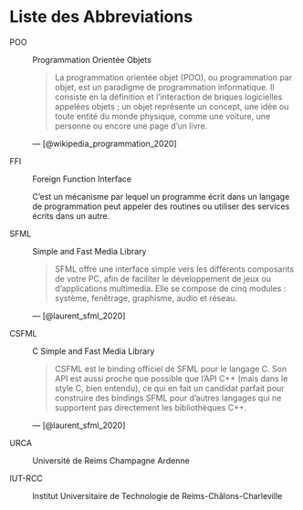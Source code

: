 # Liste des Abbreviations {-}

POO

: Programmation Orientée Objets

    > La programmation orientée objet (POO), ou programmation par objet, est un paradigme de programmation informatique. Il consiste en la définition et l'interaction de briques logicielles appelées objets ; un objet représente un concept, une idée ou toute entité du monde physique, comme une voiture, une personne ou encore une page d'un livre.
    
    --- [@wikipedia_programmation_2020]
  

FFI

: Foreign Function Interface

    C'est un mécanisme par lequel un programme écrit dans un langage de programmation peut appeler des routines ou utiliser des services écrits dans un autre.

SFML

: Simple and Fast Media Library

    > SFML offre une interface simple vers les différents composants de votre PC, afin de faciliter le développement de jeux ou d'applications multimedia. Elle se compose de cinq modules : système, fenêtrage, graphisme, audio et réseau.
    
    --- [@laurent_sfml_2020]
    
CSFML

: C Simple and Fast Media Library

    > CSFML est le binding officiel de SFML pour le langage C. Son API est aussi proche que possible que l'API C++ (mais dans le style C, bien entendu), ce qui en fait un candidat parfait pour construire des bindings SFML pour d'autres langages qui ne supportent pas directement les bibliothèques C++.
    
    --- [@laurent_sfml_2020]

URCA

: Université de Reims Champagne Ardenne


IUT-RCC

: Institut Universitaire de Technologie de Reims-Châlons-Charleville